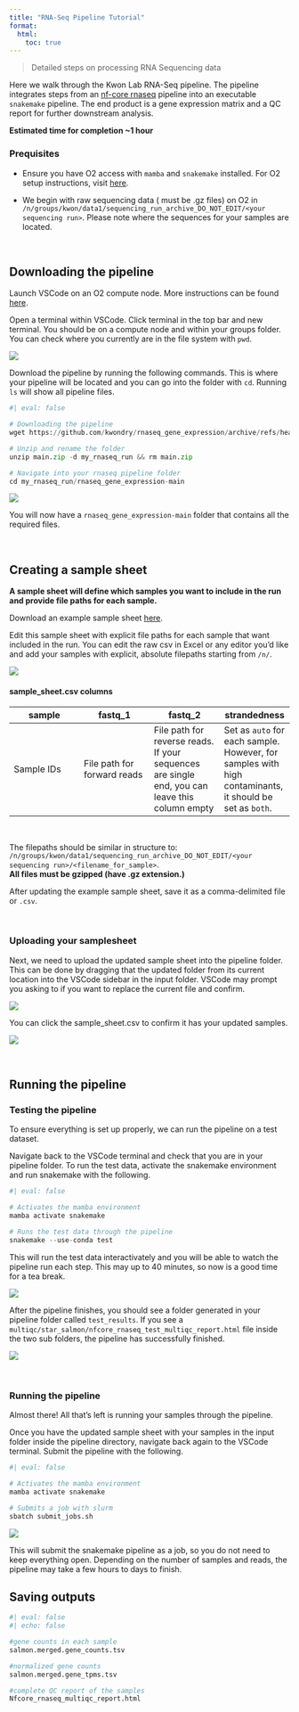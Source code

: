 ```yaml
---
title: "RNA-Seq Pipeline Tutorial"
format:
  html:
    toc: true
---
```



> Detailed steps on processing RNA Sequencing data

Here we walk through the Kwon Lab RNA-Seq pipeline. The pipeline integrates steps from an [nf-core rnaseq](https://nf-co.re/rnaseq){target="_blank"} pipeline into an executable `snakemake` pipeline. The end product is a gene expression matrix and a QC report for further downstream analysis. 

**Estimated time for completion ~1 hour**

### Prequisites

 - Ensure you have O2 access with `mamba` and `snakemake` installed. For O2 setup instructions, visit [here](../../getting-started/installations/index.qmd).

 - We begin with raw sequencing data ( must be .gz files) on O2 in `/n/groups/kwon/data1/sequencing_run_archive_DO_NOT_EDIT/<your sequencing run>`. Please note where the sequences for your samples are located.

\

## Downloading the pipeline

Launch VSCode on an O2 compute node. More instructions can be found [here](https://kwondry.github.io/documentation/materials/getting-started/installation/#setup-o2-access-with-vscode-launch-vscode-on-o2-compute-node).


Open a terminal within VSCode. Click terminal in the top bar and new terminal. You should be on a compute node and within your groups folder. You can check where you currently are in the file system with `pwd`.

![](../../images/rnaseq_step1.png)


Download the pipeline by running the following commands. This is where your pipeline will be located and you can go into the folder with `cd`. Running `ls` will show all pipeline files.

```python
#| eval: false

# Downloading the pipeline
wget https://github.com/kwondry/rnaseq_gene_expression/archive/refs/heads/main.zip

# Unzip and rename the folder
unzip main.zip -d my_rnaseq_run && rm main.zip

# Navigate into your rnaseq pipeline folder
cd my_rnaseq_run/rnaseq_gene_expression-main
```

![](../../images/rnaseq_step2.png)

You will now have a `rnaseq_gene_expression-main` folder that contains all the required files. 

\

## Creating a sample sheet

**A sample sheet will define which samples you want to include in the run and provide file paths for each sample.**

Download an example sample sheet [here](https://github.com/kwondry/rnaseq_gene_expression/blob/main/input/sample_sheet.csv "download"){target="_blank"}.


Edit this sample sheet with explicit file paths for each sample that want included in the run. You can edit the raw csv in Excel or any editor you'd like and add your samples with explicit, absolute filepaths starting from `/n/`. 

![](../../images/rnaseq_step3.png)

#### sample_sheet.csv columns

| **sample**  | **fastq_1**  | **fastq_2** | **strandedness** |
|--------|--------|--------|--------|
| Sample IDs  | File path for forward reads   |  File path for reverse reads. If your sequences are single end, you can leave this column empty | Set as `auto` for each sample. However, for samples with high contaminants, it should be set as `both`. |

\

The filepaths should be similar in structure to: \
 `/n/groups/kwon/data1/sequencing_run_archive_DO_NOT_EDIT/<your sequencing run>/<filename_for_sample>`. \
**All files must be gzipped (have .gz extension.)**


After updating the example sample sheet, save it as a comma-delimited file or `.csv`.

\

### Uploading your samplesheet 

Next, we need to upload the updated sample sheet into the pipeline folder. This can be done by dragging that the updated folder from its current location into the VSCode sidebar in the input folder. VSCode may prompt you asking to if you want to replace the current file and confirm.

![](../../images/rnaseq_step4.png)


You can click the sample_sheet.csv to confirm it has your updated samples.

![](../../images/rnaseq_step5.png)

\


## Running the pipeline

### Testing the pipeline

To ensure everything is set up properly, we can run the pipeline on a test dataset. 

Navigate back to the VSCode terminal and check that you are in your pipeline folder. To run the test data, activate the snakemake environment and run snakemake with the following.

```python
#| eval: false

# Activates the mamba environment 
mamba activate snakemake 

# Runs the test data through the pipeline
snakemake --use-conda test
```

This will run the test data interactivately and you will be able to watch the pipeline run each step. This may up to 40 minutes, so now is a good time for a tea break. 

![](../../images/rnaseq_step6.png)

After the pipeline finishes, you should see a folder generated in your pipeline folder called `test_results`. If you see a `multiqc/star_salmon/nfcore_rnaseq_test_multiqc_report.html` file inside the two sub folders, the pipeline has successfully finished.

![](../../images/rnaseq_step7.png)

\

### Running the pipeline

Almost there! All that's left is running your samples through the pipeline.

Once you have the updated sample sheet with your samples in the input folder inside the pipeline directory, navigate back again to the VSCode terminal. Submit the pipeline with the following.

```python
#| eval: false

# Activates the mamba environment 
mamba activate snakemake 

# Submits a job with slurm
sbatch submit_jobs.sh
```

![](../../images/rnaseq_step8.png)

This will submit the snakemake pipeline as a job, so you do not need to keep everything open. Depending on the number of samples and reads, the pipeline may take a few hours to days to finish.


## Saving outputs







```python
#| eval: false
#| echo: false

#gene counts in each sample
salmon.merged.gene_counts.tsv

#normalized gene counts
salmon.merged.gene_tpms.tsv

#complete QC report of the samples
Nfcore_rnaseq_multiqc_report.html
```

